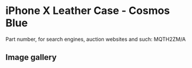 # iPhone X Leather Case - Cosmos Blue

Part number, for search engines, auction websites and such: MQTH2ZM/A

## Image gallery

<div style={{ width: "768px" }}>
  <GalleryComponent
    images={[
      {
        original: "/everysource/MQTH2",
        thumbnail: "/everypreview/MQTH2",
      },
      {
        original: "/everysource/MQTH2_AV1_SILVER",
        thumbnail: "/everypreview/MQTH2_AV1_SILVER",
      },
      {
        original: "/everysource/MQTH2_AV1_SPACE_GRAY",
        thumbnail: "/everypreview/MQTH2_AV1_SPACE_GRAY",
      },
      {
        original: "/everysource/MQTH2_AV2",
        thumbnail: "/everypreview/MQTH2_AV2",
      }
    ]}
  />
</div>